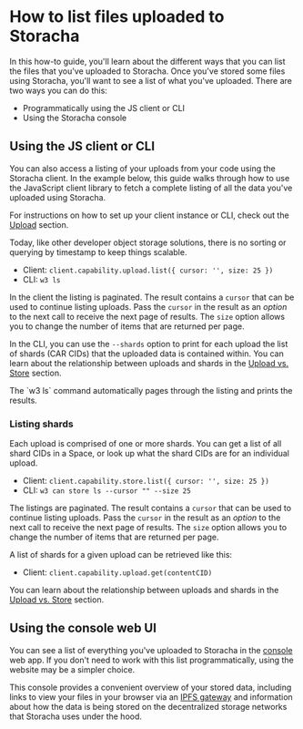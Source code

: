 
# How to list files uploaded to Storacha

In this how-to guide, you'll learn about the different ways that you can list the files that you've uploaded to Storacha. Once you've stored some files using Storacha, you'll want to see a list of what you've uploaded. There are two ways you can do this:

- Programmatically using the JS client or CLI
- Using the Storacha console

## Using the JS client or CLI

You can also access a listing of your uploads from your code using the Storacha client. In the example below, this guide walks through how to use the JavaScript client library to fetch a complete listing of all the data you've uploaded using Storacha.

For instructions on how to set up your client instance or CLI, check out the [Upload](/docs/how-to/upload/) section.

Today, like other developer object storage solutions, there is no sorting or querying by timestamp to keep things scalable.

- Client: `client.capability.upload.list({ cursor: '', size: 25 })`
- CLI: `w3 ls`

In the client the listing is paginated. The result contains a `cursor` that can be used to continue listing uploads. Pass the `cursor` in the result as an _option_ to the next call to receive the next page of results. The `size` option allows you to change the number of items that are returned per page.

In the CLI, you can use the `--shards` option to print for each upload the list of shards (CAR CIDs) that the uploaded data is contained within. You can learn about the relationship between uploads and shards in the [Upload vs. Store](/docs/concepts/upload-vs-store/) section.

<Callout type="info">
  The `w3 ls` command automatically pages through the listing and prints the results.
</Callout>

### Listing shards

Each upload is comprised of one or more shards. You can get a list of all shard CIDs in a Space, or look up what the shard CIDs are for an individual upload.

- Client: `client.capability.store.list({ cursor: '', size: 25 })`
- CLI: `w3 can store ls --cursor "" --size 25`

The listings are paginated. The result contains a `cursor` that can be used to continue listing uploads. Pass the `cursor` in the result as an _option_ to the next call to receive the next page of results. The `size` option allows you to change the number of items that are returned per page.

A list of shards for a given upload can be retrieved like this:

- Client: `client.capability.upload.get(contentCID)`

You can learn about the relationship between uploads and shards in the [Upload vs. Store](/docs/concepts/upload-vs-store/) section.

## Using the console web UI

You can see a list of everything you've uploaded to Storacha in the [console](https://console.storacha.network) web app. If you don't need to work with this list programmatically, using the website may be a simpler choice.

This console provides a convenient overview of your stored data, including links to view your files in your browser via an [IPFS gateway](https://docs.ipfs.io/concepts/ipfs-gateway/) and information about how the data is being stored on the decentralized storage networks that Storacha uses under the hood.
